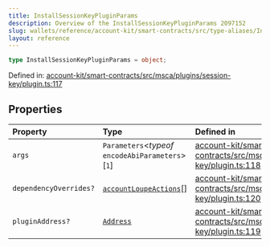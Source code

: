```yaml
---
title: InstallSessionKeyPluginParams
description: Overview of the InstallSessionKeyPluginParams 2097152
slug: wallets/reference/account-kit/smart-contracts/src/type-aliases/InstallSessionKeyPluginParams
layout: reference
---
```


```ts
type InstallSessionKeyPluginParams = object;
```

Defined in: [account-kit/smart-contracts/src/msca/plugins/session-key/plugin.ts:117](https://github.com/alchemyplatform/aa-sdk/blob/923a52171f7246172caf350853843e6680197da9/account-kit/smart-contracts/src/msca/plugins/session-key/plugin.ts#L117)

## Properties

| Property                                              | Type                                                                            | Defined in                                                                                                                                                                                                                                |
| :---------------------------------------------------- | :------------------------------------------------------------------------------ | :---------------------------------------------------------------------------------------------------------------------------------------------------------------------------------------------------------------------------------------- |
| <a id="args" /> `args`                                | `Parameters`\<_typeof_ `encodeAbiParameters`>\[`1`]                             | [account-kit/smart-contracts/src/msca/plugins/session-key/plugin.ts:118](https://github.com/alchemyplatform/aa-sdk/blob/923a52171f7246172caf350853843e6680197da9/account-kit/smart-contracts/src/msca/plugins/session-key/plugin.ts#L118) |
| <a id="dependencyoverrides" /> `dependencyOverrides?` | [`accountLoupeActions`](../../../core/src/variables/accountLoupeActions.mdx)\[] | [account-kit/smart-contracts/src/msca/plugins/session-key/plugin.ts:120](https://github.com/alchemyplatform/aa-sdk/blob/923a52171f7246172caf350853843e6680197da9/account-kit/smart-contracts/src/msca/plugins/session-key/plugin.ts#L120) |
| <a id="pluginaddress" /> `pluginAddress?`             | [`Address`](../../../../aa-sdk/core/src/type-aliases/Address.mdx)               | [account-kit/smart-contracts/src/msca/plugins/session-key/plugin.ts:119](https://github.com/alchemyplatform/aa-sdk/blob/923a52171f7246172caf350853843e6680197da9/account-kit/smart-contracts/src/msca/plugins/session-key/plugin.ts#L119) |

